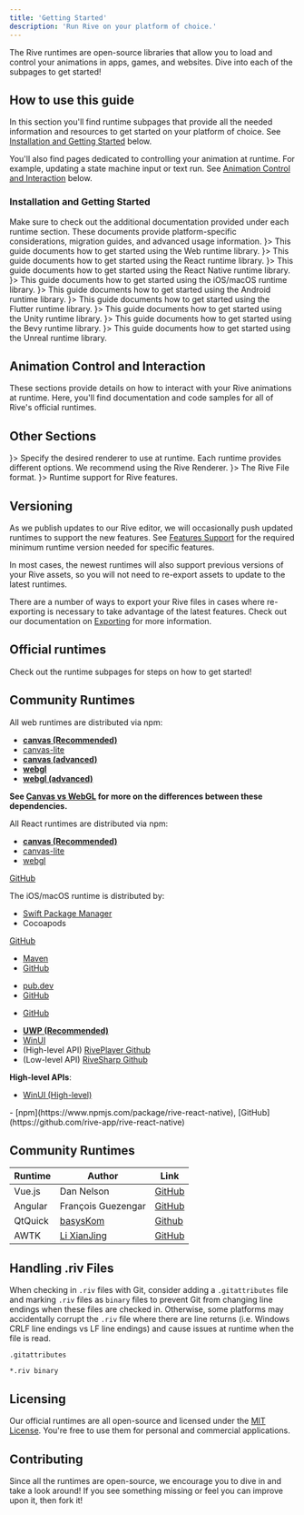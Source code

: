 ```yaml
---
title: 'Getting Started'
description: 'Run Rive on your platform of choice.'
---
```



The Rive runtimes are open-source libraries that allow you to load and control your animations in apps, games, and websites. Dive into each of the subpages to get started!

## How to use this guide 

In this section you'll find runtime subpages that provide all the needed information and resources to get started on your platform of choice. See [Installation and Getting Started](#installation-and-getting-started) below.

You'll also find pages dedicated to controlling your animation at runtime. For example, updating a state machine input or text run. See [Animation Control and Interaction](#animation-control-and-interaction) below.

### Installation and Getting Started

<Info>
 Make sure to check out the additional documentation provided under each runtime section. These documents provide platform-specific considerations, migration guides, and advanced usage information.
</Info>

<CardGroup cols={2}>
  <Card title="Web (JS) Runtime" href="./web"  icon={<svg xmlns="http://www.w3.org/2000/svg" height="100%" fill="none" viewBox="0 0 16 16" class="size-4 text-gray-500/80 dark:text-gray-400" aria-hidden="true"><path fill="currentColor" d="M7.31 7.111 2.406 5.15l4.61-1.844.328-.126a2.3 2.3 0 0 1 1.647 0l.33.126L13.93 5.15 9.024 7.112c-.55.22-1.163.22-1.712 0"></path><path stroke="currentColor" stroke-linecap="round" stroke-linejoin="round" d="m2.405 10.911 4.906 1.963c.55.22 1.162.22 1.712 0l4.906-1.963M2.405 8.031 7.31 9.992c.55.22 1.162.22 1.712 0l4.906-1.963M2.405 5.15 7.31 7.111c.55.22 1.162.22 1.712 0l4.906-1.962-4.61-1.844-.329-.126a2.3 2.3 0 0 0-1.647 0l-.329.126z"></path></svg>}>
    This guide documents how to get started using the Web runtime library.
  </Card>
  <Card title="React Runtime" href="./react" icon={<svg xmlns="http://www.w3.org/2000/svg" height="100%" fill="none" viewBox="0 0 16 16" class="size-4 text-gray-500/80 dark:text-gray-400" aria-hidden="true"><path fill="currentColor" d="M7.31 7.111 2.406 5.15l4.61-1.844.328-.126a2.3 2.3 0 0 1 1.647 0l.33.126L13.93 5.15 9.024 7.112c-.55.22-1.163.22-1.712 0"></path><path stroke="currentColor" stroke-linecap="round" stroke-linejoin="round" d="m2.405 10.911 4.906 1.963c.55.22 1.162.22 1.712 0l4.906-1.963M2.405 8.031 7.31 9.992c.55.22 1.162.22 1.712 0l4.906-1.963M2.405 5.15 7.31 7.111c.55.22 1.162.22 1.712 0l4.906-1.962-4.61-1.844-.329-.126a2.3 2.3 0 0 0-1.647 0l-.329.126z"></path></svg>}>
    This guide documents how to get started using the React runtime library. 
  </Card>
  <Card title="React Native Runtime" href="./react-native" icon={<svg xmlns="http://www.w3.org/2000/svg" height="100%" fill="none" viewBox="0 0 16 16" class="size-4 text-gray-500/80 dark:text-gray-400" aria-hidden="true"><path fill="currentColor" d="M7.31 7.111 2.406 5.15l4.61-1.844.328-.126a2.3 2.3 0 0 1 1.647 0l.33.126L13.93 5.15 9.024 7.112c-.55.22-1.163.22-1.712 0"></path><path stroke="currentColor" stroke-linecap="round" stroke-linejoin="round" d="m2.405 10.911 4.906 1.963c.55.22 1.162.22 1.712 0l4.906-1.963M2.405 8.031 7.31 9.992c.55.22 1.162.22 1.712 0l4.906-1.963M2.405 5.15 7.31 7.111c.55.22 1.162.22 1.712 0l4.906-1.962-4.61-1.844-.329-.126a2.3 2.3 0 0 0-1.647 0l-.329.126z"></path></svg>}>
    This guide documents how to get started using the React Native runtime library. 
  </Card>
  <Card title="iOS/macOS Runtime" href="./ios-macos" icon={<svg xmlns="http://www.w3.org/2000/svg" height="100%" fill="none" viewBox="0 0 16 16" class="size-4 text-gray-500/80 dark:text-gray-400" aria-hidden="true"><path fill="currentColor" d="M7.31 7.111 2.406 5.15l4.61-1.844.328-.126a2.3 2.3 0 0 1 1.647 0l.33.126L13.93 5.15 9.024 7.112c-.55.22-1.163.22-1.712 0"></path><path stroke="currentColor" stroke-linecap="round" stroke-linejoin="round" d="m2.405 10.911 4.906 1.963c.55.22 1.162.22 1.712 0l4.906-1.963M2.405 8.031 7.31 9.992c.55.22 1.162.22 1.712 0l4.906-1.963M2.405 5.15 7.31 7.111c.55.22 1.162.22 1.712 0l4.906-1.962-4.61-1.844-.329-.126a2.3 2.3 0 0 0-1.647 0l-.329.126z"></path></svg>}>
    This guide documents how to get started using the iOS/macOS runtime library. 
  </Card>
  <Card title="Android" href="./android"icon={<svg xmlns="http://www.w3.org/2000/svg" height="100%" fill="none" viewBox="0 0 16 16" class="size-4 text-gray-500/80 dark:text-gray-400" aria-hidden="true"><path fill="currentColor" fill-rule="evenodd" d="M8.036 1v4.178c0 1.034.839 1.873 1.873 1.873h4.003v6.178a1.77 1.77 0 0 1-1.77 1.77H3.858a1.77 1.77 0 0 1-1.771-1.77V2.771A1.77 1.77 0 0 1 3.857 1zm1.25.145v4.033c0 .345.279.624.623.624h3.889a1.8 1.8 0 0 0-.377-.597L11.618 3.32 9.842 1.525a1.8 1.8 0 0 0-.557-.38" clip-rule="evenodd"></path></svg>}>
    This guide documents how to get started using the Android runtime library. 
  </Card>
  <Card title="Flutter Runtime" href="./flutter" icon={<svg xmlns="http://www.w3.org/2000/svg" height="100%" fill="none" viewBox="0 0 16 16" class="size-4 text-gray-500/80 dark:text-gray-400" aria-hidden="true"><path fill="currentColor" d="M7.31 7.111 2.406 5.15l4.61-1.844.328-.126a2.3 2.3 0 0 1 1.647 0l.33.126L13.93 5.15 9.024 7.112c-.55.22-1.163.22-1.712 0"></path><path stroke="currentColor" stroke-linecap="round" stroke-linejoin="round" d="m2.405 10.911 4.906 1.963c.55.22 1.162.22 1.712 0l4.906-1.963M2.405 8.031 7.31 9.992c.55.22 1.162.22 1.712 0l4.906-1.963M2.405 5.15 7.31 7.111c.55.22 1.162.22 1.712 0l4.906-1.962-4.61-1.844-.329-.126a2.3 2.3 0 0 0-1.647 0l-.329.126z"></path></svg>}>
    This guide documents how to get started using the Flutter runtime library. 
  </Card>
  <Card title="Unity" href="../game-runtimes/unity" icon={<svg xmlns="http://www.w3.org/2000/svg" height="100%" fill="none" viewBox="0 0 16 16" class="size-4 text-gray-500/80 dark:text-gray-400" aria-hidden="true"><path fill="currentColor" d="M7.31 7.111 2.406 5.15l4.61-1.844.328-.126a2.3 2.3 0 0 1 1.647 0l.33.126L13.93 5.15 9.024 7.112c-.55.22-1.163.22-1.712 0"></path><path stroke="currentColor" stroke-linecap="round" stroke-linejoin="round" d="m2.405 10.911 4.906 1.963c.55.22 1.162.22 1.712 0l4.906-1.963M2.405 8.031 7.31 9.992c.55.22 1.162.22 1.712 0l4.906-1.963M2.405 5.15 7.31 7.111c.55.22 1.162.22 1.712 0l4.906-1.962-4.61-1.844-.329-.126a2.3 2.3 0 0 0-1.647 0l-.329.126z"></path></svg>}>
    This guide documents how to get started using the Unity runtime library. 
  </Card>
  <Card title="Bevy" href="../game-runtimes/bevy" icon={<svg xmlns="http://www.w3.org/2000/svg" height="100%" fill="none" viewBox="0 0 16 16" class="size-4 text-gray-500/80 dark:text-gray-400" aria-hidden="true"><path fill="currentColor" d="M7.31 7.111 2.406 5.15l4.61-1.844.328-.126a2.3 2.3 0 0 1 1.647 0l.33.126L13.93 5.15 9.024 7.112c-.55.22-1.163.22-1.712 0"></path><path stroke="currentColor" stroke-linecap="round" stroke-linejoin="round" d="m2.405 10.911 4.906 1.963c.55.22 1.162.22 1.712 0l4.906-1.963M2.405 8.031 7.31 9.992c.55.22 1.162.22 1.712 0l4.906-1.963M2.405 5.15 7.31 7.111c.55.22 1.162.22 1.712 0l4.906-1.962-4.61-1.844-.329-.126a2.3 2.3 0 0 0-1.647 0l-.329.126z"></path></svg>}>
    This guide documents how to get started using the Bevy runtime library. 
  </Card>
  <Card title="Unreal" href="../game-runtimes/unreal" icon={<svg xmlns="http://www.w3.org/2000/svg" height="100%" fill="none" viewBox="0 0 16 16" class="size-4 text-gray-500/80 dark:text-gray-400" aria-hidden="true"><path fill="currentColor" fill-rule="evenodd" d="M8.036 1v4.178c0 1.034.839 1.873 1.873 1.873h4.003v6.178a1.77 1.77 0 0 1-1.77 1.77H3.858a1.77 1.77 0 0 1-1.771-1.77V2.771A1.77 1.77 0 0 1 3.857 1zm1.25.145v4.033c0 .345.279.624.623.624h3.889a1.8 1.8 0 0 0-.377-.597L11.618 3.32 9.842 1.525a1.8 1.8 0 0 0-.557-.38" clip-rule="evenodd"></path></svg>}>
    This guide documents how to get started using the Unreal runtime library. 
  </Card>
</CardGroup>

## Animation Control and Interaction

These sections provide details on how to interact with your Rive animations at runtime. Here, you'll find documentation and code samples for all of Rive's official runtimes.


<Interaction/>


## Other Sections

<CardGroup cols={2}>
  <Card title="Choose a Renderer" href="./choose-a-renderer" icon={<svg xmlns="http://www.w3.org/2000/svg" height="100%" fill="none" viewBox="0 0 16 16" class="size-4 text-gray-500/80 dark:text-gray-400" aria-hidden="true"><path fill="currentColor" d="M7.31 7.111 2.406 5.15l4.61-1.844.328-.126a2.3 2.3 0 0 1 1.647 0l.33.126L13.93 5.15 9.024 7.112c-.55.22-1.163.22-1.712 0"></path><path stroke="currentColor" stroke-linecap="round" stroke-linejoin="round" d="m2.405 10.911 4.906 1.963c.55.22 1.162.22 1.712 0l4.906-1.963M2.405 8.031 7.31 9.992c.55.22 1.162.22 1.712 0l4.906-1.963M2.405 5.15 7.31 7.111c.55.22 1.162.22 1.712 0l4.906-1.962-4.61-1.844-.329-.126a2.3 2.3 0 0 0-1.647 0l-.329.126z"></path></svg>}>
    Specify the desired renderer to use at runtime. Each runtime provides different options. We recommend using the Rive Renderer.
  </Card>
  <Card title="Format" href="./advanced-topic/format" icon={<svg xmlns="http://www.w3.org/2000/svg" height="100%" fill="none" viewBox="0 0 16 16" class="size-4 text-gray-500/80 dark:text-gray-400" aria-hidden="true"><path fill="currentColor" fill-rule="evenodd" d="M8.036 1v4.178c0 1.034.839 1.873 1.873 1.873h4.003v6.178a1.77 1.77 0 0 1-1.77 1.77H3.858a1.77 1.77 0 0 1-1.771-1.77V2.771A1.77 1.77 0 0 1 3.857 1zm1.25.145v4.033c0 .345.279.624.623.624h3.889a1.8 1.8 0 0 0-.377-.597L11.618 3.32 9.842 1.525a1.8 1.8 0 0 0-.557-.38" clip-rule="evenodd"></path></svg>}>
    The Rive File format.
  </Card>
  <Card title="Features Support" href="./features-support" icon={<svg xmlns="http://www.w3.org/2000/svg" height="100%" fill="none" viewBox="0 0 16 16" class="size-4 text-gray-500/80 dark:text-gray-400" aria-hidden="true"><path fill="currentColor" fill-rule="evenodd" d="M8.036 1v4.178c0 1.034.839 1.873 1.873 1.873h4.003v6.178a1.77 1.77 0 0 1-1.77 1.77H3.858a1.77 1.77 0 0 1-1.771-1.77V2.771A1.77 1.77 0 0 1 3.857 1zm1.25.145v4.033c0 .345.279.624.623.624h3.889a1.8 1.8 0 0 0-.377-.597L11.618 3.32 9.842 1.525a1.8 1.8 0 0 0-.557-.38" clip-rule="evenodd"></path></svg>}>
    Runtime support for Rive features.
  </Card>
 </CardGroup>


## Versioning 

As we publish updates to our Rive editor, we will occasionally push updated runtimes to support the new features. See [Features Support](./features-support) for the required minimum runtime version needed for specific features.

In most cases, the newest runtimes will also support previous versions of your Rive assets, so you will not need to re-export assets to update to the latest runtimes.

There are a number of ways to export your Rive files in cases where re-exporting is necessary to take advantage of the latest features. Check out our documentation on [Exporting](../editor/exporting) for more information.


## Official runtimes

Check out the runtime subpages for steps on how to get started!


## Community Runtimes

<Accordion title="Web">
  All web runtimes are distributed via npm:

  - **[canvas (Recommended)](https://www.npmjs.com/package/@rive-app/canvas)**
  - [canvas-lite](https://www.npmjs.com/package/@rive-app/canvas-lite)
  - **[canvas (advanced)](https://www.npmjs.com/package/@rive-app/canvas-advanced)**
  - **[webgl](https://www.npmjs.com/package/@rive-app/webgl)**
  - **[webgl (advanced)](https://www.npmjs.com/package/@rive-app/webgl-advanced)**

  **See [Canvas vs WebGL](#) for more on the differences between these dependencies.**
</Accordion>

<Accordion title="React">
  All React runtimes are distributed via npm:

  - **[canvas (Recommended)](https://www.npmjs.com/package/@rive-app/react-canvas)**
  - [canvas-lite](https://www.npmjs.com/package/@rive-app/react-canvas-lite)
  - [webgl](https://www.npmjs.com/package/@rive-app/react-webgl)

  [GitHub](https://github.com/rive-app/rive-react)
</Accordion>

<Accordion title="iOS/macOS">
  The iOS/macOS runtime is distributed by:

  - [Swift Package Manager](https://swiftpackageregistry.com/rive-app/rive-ios)
  - Cocoapods

  [GitHub](https://github.com/rive-app/rive-ios)
</Accordion>

<Accordion title="Android">

  - [Maven](https://search.maven.org/artifact/app.rive/rive-android)
  - [GitHub](https://github.com/rive-app/rive-android)
</Accordion>

<Accordion title="Flutter">

  - [pub.dev](https://pub.dev/packages/rive)
  - [GitHub](https://github.com/rive-app/rive-flutter)
</Accordion>

<Accordion title="C++ (Mac/Linux/Windows)">

  - [GitHub](https://github.com/rive-app/rive-cpp)
</Accordion>

<Accordion title="C#">

  - **[UWP (Recommended)](https://dev.azure.com/dotnet/CommunityToolkit/_artifacts/feed/CommunityToolkit-Labs/NuGet/CommunityToolkit.Labs.Uwp.RivePlayer/overview/0.0.1)**
  - [WinUI](https://dev.azure.com/dotnet/CommunityToolkit/_artifacts/feed/CommunityToolkit-Labs/NuGet/CommunityToolkit.Labs.WinUI.RivePlayer/overview/0.0.1)
  - (High-level API) [RivePlayer Github](https://github.com/CommunityToolkit/Labs-Windows/blob/main/labs/RivePlayer/samples/RivePlayer.Samples/RivePlayer.md)
  - (Low-level API) [RiveSharp Github](https://github.com/rive-app/rive-sharp)

  **High-level APIs**:

  - [WinUI (High-level)](https://dev.azure.com/dotnet/CommunityToolkit/_artifacts/feed/CommunityToolkit-Labs/NuGet/CommunityToolkit.Labs.WinUI.RivePlayer/overview/0.0.1)
</Accordion>
<Accordion title="React Native">
  - [npm](https://www.npmjs.com/package/rive-react-native), [GitHub](https://github.com/rive-app/rive-react-native) 


</Accordion>

## Community Runtimes

| **Runtime** | **Author** | **Link** |
| --- | --- | --- |
| Vue.js | Dan Nelson | [GitHub](https://github.com/Coded-Clouds/Rive_Vue_ExampleApp) |
| Angular | François Guezengar | [GitHub](https://github.com/dappsnation/ng-rive) |
| QtQuick | [basysKom](https://github.com/basysKom) | [Github](https://github.com/basysKom/RiveQtQuickPlugin) |
| AWTK | [Li XianJing](https://twitter.com/xianjimli) | [GitHub](https://github.com/zlgopen/awtk-widget-rive) |


## Handling .riv Files

When checking in `.riv` files with Git, consider adding a `.gitattributes` file and marking `.riv` files as `binary` files to prevent Git from changing line endings when these files are checked in. Otherwise, some platforms may accidentally corrupt the `.riv` file where there are line returns (i.e. Windows CRLF line endings vs LF line endings) and cause issues at runtime when the file is read.

```riv
.gitattributes

*.riv binary
```

## Licensing

Our official runtimes are all open-source and licensed under the [MIT License](https://choosealicense.com/licenses/mit/). You're free to use them for personal and commercial applications.

## Contributing

Since all the runtimes are open-source, we encourage you to dive in and take a look around! If you see something missing or feel you can improve upon it, then fork it!